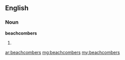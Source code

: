 ==English==

===Noun===
'''beachcombers'''

# {{plural of|[[beachcomber]]}}

[[ar:beachcombers]]
[[mg:beachcombers]]
[[my:beachcombers]]